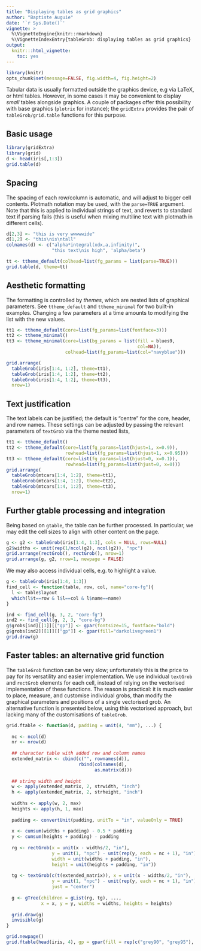 ```yaml
---
title: "Displaying tables as grid graphics"
author: "Baptiste Auguie"
date: '`r Sys.Date()`'
vignette: >
  %\VignetteEngine{knitr::rmarkdown}
  %\VignetteIndexEntry{tableGrob: displaying tables as grid graphics}
output:
  knitr:::html_vignette:
    toc: yes
---
```


```r
library(knitr)
opts_chunk$set(message=FALSE, fig.width=4, fig.height=2)
```

Tabular data is usually formatted outside the graphics device, e.g via LaTeX, or html tables. However, in some cases it may be convenient to display *small* tables alongside graphics. A couple of packages offer this possibility with base graphics (`plotrix` for instance); the `gridExtra` provides the pair of `tableGrob/grid.table` functions for this purpose. 

## Basic usage

```r
library(gridExtra)
library(grid)
d <- head(iris[,1:3])
grid.table(d)
```

## Spacing

The spacing of each row/column is automatic, and will adjust to bigger cell contents. Plotmath notation may be used, with the `parse=TRUE` argument. Note that this is applied to individual strings of text, and reverts to standard text if parsing fails (this is useful when mixing multiline text with plotmath in different cells).

```r
d[2,3] <- "this is very wwwwwide"
d[1,2] <- "this\nis\ntall"
colnames(d) <- c("alpha*integral(xdx,a,infinity)", 
                 "this text\nis high", 'alpha/beta')

tt <- ttheme_default(colhead=list(fg_params = list(parse=TRUE)))
grid.table(d, theme=tt)

```

## Aesthetic formatting

The formatting is controlled by *themes*, which are nested lists of graphical parameters. See `ttheme_default` and `ttheme_minimal` for two built-in examples. Changing a few parameters at a time amounts to modifying the list with the new values.

```r
tt1 <- ttheme_default(core=list(fg_params=list(fontface=3)))
tt2 <- ttheme_minimal()
tt3 <- ttheme_minimal(core=list(bg_params = list(fill = blues9, 
                                                 col=NA)), 
                      colhead=list(fg_params=list(col="navyblue")))

grid.arrange(
  tableGrob(iris[1:4, 1:2], theme=tt1),
  tableGrob(iris[1:4, 1:2], theme=tt2),
  tableGrob(iris[1:4, 1:2], theme=tt3),
  nrow=1)
```

## Text justification

The text labels can be justified; the default is "centre" for the core, header, and row names. These settings can be adjusted by passing the relevant parameters of `textGrob` via the theme nested lists,

```r
tt1 <- ttheme_default()
tt2 <- ttheme_default(core=list(fg_params=list(hjust=1, x=0.9)),
                      rowhead=list(fg_params=list(hjust=1, x=0.95)))
tt3 <- ttheme_default(core=list(fg_params=list(hjust=0, x=0.1)),
                      rowhead=list(fg_params=list(hjust=0, x=0)))
grid.arrange(
  tableGrob(mtcars[1:4, 1:2], theme=tt1),
  tableGrob(mtcars[1:4, 1:2], theme=tt2),
  tableGrob(mtcars[1:4, 1:2], theme=tt3),
  nrow=1)
```

## Further gtable processing and integration

Being based on `gtable`, the table can be further processed. In particular, we may edit the cell sizes to align with other content on the page.

```r
g <- g2 <- tableGrob(iris[1:4, 1:3], cols = NULL, rows=NULL)
g2$widths <- unit(rep(1/ncol(g2), ncol(g2)), "npc")
grid.arrange(rectGrob(), rectGrob(), nrow=1)
grid.arrange(g, g2, nrow=1, newpage = FALSE)
```

We may also access individual cells, e.g. to highlight a value.

```r
g <- tableGrob(iris[1:4, 1:3])
find_cell <- function(table, row, col, name="core-fg"){
  l <- table$layout
  which(l$t==row & l$l==col & l$name==name)
}

ind <- find_cell(g, 3, 2, "core-fg")
ind2 <- find_cell(g, 2, 3, "core-bg")
g$grobs[ind][[1]][["gp"]] <- gpar(fontsize=15, fontface="bold")
g$grobs[ind2][[1]][["gp"]] <- gpar(fill="darkolivegreen1")
grid.draw(g)
```

## Faster tables: an alternative grid function

The `tableGrob` function can be very slow; unfortunately this is the price to pay for its versatility and easier implementation. We use individual `textGrob` and `rectGrob` elements for each cell, instead of relying on the vectorised implementation of these functions. The reason is practical: it is much easier to place, measure, and customise individual grobs, than modify the graphical parameters and positions of a single vectorised grob. An alternative function is presented below, using this vectorised approach, but lacking many of the customisations of `tableGrob`.


```r
grid.ftable <- function(d, padding = unit(4, "mm"), ...) {
  
  nc <- ncol(d)
  nr <- nrow(d)
  
  ## character table with added row and column names
  extended_matrix <- cbind(c("", rownames(d)),   
                           rbind(colnames(d),
                                 as.matrix(d)))
  
  ## string width and height
  w <- apply(extended_matrix, 2, strwidth, "inch")
  h <- apply(extended_matrix, 2, strheight, "inch")
  
  widths <- apply(w, 2, max)
  heights <- apply(h, 1, max)
  
  padding <- convertUnit(padding, unitTo = "in", valueOnly = TRUE)
  
  x <- cumsum(widths + padding) - 0.5 * padding
  y <- cumsum(heights + padding) - padding
  
  rg <- rectGrob(x = unit(x - widths/2, "in"), 
                 y = unit(1, "npc") - unit(rep(y, each = nc + 1), "in"), 
                 width = unit(widths + padding, "in"), 
                 height = unit(heights + padding, "in"))
  
  tg <- textGrob(c(t(extended_matrix)), x = unit(x - widths/2, "in"), 
                 y = unit(1, "npc") - unit(rep(y, each = nc + 1), "in"), 
                 just = "center")
  
  g <- gTree(children = gList(rg, tg), ..., 
             x = x, y = y, widths = widths, heights = heights)
  
  grid.draw(g)
  invisible(g)
}

grid.newpage()
grid.ftable(head(iris, 4), gp = gpar(fill = rep(c("grey90", "grey95"), each = 6)))
```


